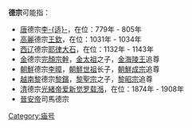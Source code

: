 '''德宗'''可能指：

*[[唐朝|唐]]德宗[[唐德宗|李-{适}-]]，在位：779年 - 805年 
*[[高麗王朝|高麗]]德宗[[高丽德宗|王欽]]，在位：1031年 - 1034年
*[[西辽|西辽]]德宗[[耶律大石|耶律大石]]，在位：1132年 - 1143年 
*[[金朝|金]]德宗[[完顏宗幹|完顏宗幹]]，[[金太祖|金太祖]]之子，[[金海陵王|金海陵王]]追尊
*[[朝鮮王朝|朝鮮]]德宗[[李暲|李暲]]，[[朝鮮世祖|朝鮮世祖]]长子，[[朝鮮成宗|朝鮮成宗]]追尊
*[[越南|越南]][[后黎朝|黎]]德宗[[黎鑌|黎鑌]]，[[黎聖宗|黎聖宗]]之子，[[黎昭宗|黎昭宗]]追尊
*[[清朝|清]]德宗[[光緒帝|光緒帝]][[光绪帝|爱新觉罗载湉]]，在位：1874年 - 1908年
*[[晉安帝|晉安帝]]司馬德宗

{{disambig|cat=廟號消歧義}}
[[Category:庙号|Category:庙号]]